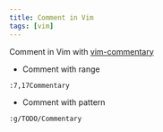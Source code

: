 ```yaml
---
title: Comment in Vim 
tags: [vim]
---
```


Comment in Vim with [vim-commentary](https://github.com/tpope/vim-commentary)

- Comment with range

```shell
:7,17Commentary
```

- Comment with pattern

```shell
:g/TODO/Commentary
```
